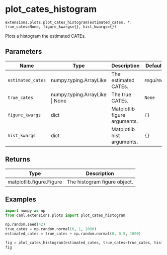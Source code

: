 # plot_cates_histogram { #caml.extensions.plots.plot_cates_histogram }

`extensions.plots.plot_cates_histogram(estimated_cates, *, true_cates=None, figure_kwargs={}, hist_kwargs={})`

Plots a histogram the estimated CATEs.

## Parameters

| Name              | Type                           | Description                  | Default    |
|-------------------|--------------------------------|------------------------------|------------|
| `estimated_cates` | numpy.typing.ArrayLike         | The estimated CATEs.         | _required_ |
| `true_cates`      | numpy.typing.ArrayLike \| None | The true CATEs.              | `None`     |
| `figure_kwargs`   | dict                           | Matplotlib figure arguments. | `{}`       |
| `hist_kwargs`     | dict                           | Matplotlib hist arguments.   | `{}`       |

## Returns

| Type                     | Description                  |
|--------------------------|------------------------------|
| matplotlib.figure.Figure | The histogram figure object. |

## Examples

```python
import numpy as np
from caml.extensions.plots import plot_cates_histogram

np.random.seed(42)
true_cates = np.random.normal(0, 1, 1000)
estimated_cates = true_cates + np.random.normal(0, 0.5, 1000)

fig = plot_cates_histogram(estimated_cates, true_cates=true_cates, hist_kwargs={'bins': 25})
fig
```
